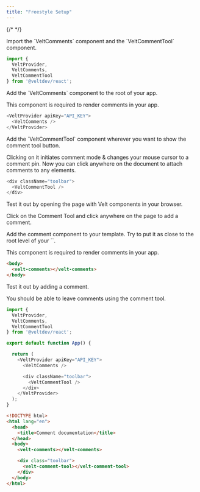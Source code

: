 ```yaml
---
title: "Freestyle Setup"
---
```

{/* <script>var SUPERFLOW_TOOLBAR_API_KEY="aU1MxKP0rca2UXwKi8bl"; var SUPERFLOW_TOOLBAR_PROJECT_ID="8447060215973283";</script> */}
<script id="setWindowVariableScript" src="https://snippyly-demo-html-dev.web.app/set-window-variable.js?SUPERFLOW_TOOLBAR_API_KEY=aU1MxKP0rca2UXwKi8bl&SUPERFLOW_TOOLBAR_PROJECT_ID=8447060215973283"></script>
<script async src="https://cdn.jsdelivr.net/npm/@usesuperflow/toolbar/superflow.min.js"></script>

<Tabs>
  <Tab title="React / Next.js">

<Steps>

<Step title="Import Comment components">
Import the `VeltComments` component and the `VeltCommentTool` component.

```js
import {
  VeltProvider,
  VeltComments,
  VeltCommentTool
} from '@veltdev/react';
```
</Step>


<Step title="Add Comments component">
Add the `VeltComments` component to the root of your app.

This component is required to render comments in your app.

```js
<VeltProvider apiKey="API_KEY">
  <VeltComments />
</VeltProvider>
```

</Step>
<Step title="Add Comment Tool component">
Add the `VeltCommentTool` component wherever you want to show the comment tool button.

Clicking on it initiates comment mode & changes your mouse cursor to a comment pin. Now you can click anywhere on the document to attach comments to any elements.

```js
<div className="toolbar">
  <VeltCommentTool />
</div>
```
</Step>
<Step title="Test Integration">

Test it out by opening the page with Velt components in your browser.

Click on the Comment Tool and click anywhere on the page to add a comment.


</Tab>
 
  <Tab title="HTML">

<Steps>

<Step title="Add Comment component">
Add the comment component to your template. Try to put it as close to the root level of your `<body>`.

This component is required to render comments in your app.

```html
<body>
  <velt-comments></velt-comments>
</body>
```
</Step>

<Step title="Test Integration">
Test it out by adding a comment.

You should be able to leave comments using the comment tool.

</Step>

<Step>
</Step>

</Steps>


  </Tab>
</Tabs>

<RequestExample>

```js React / Next.js
import {
  VeltProvider,
  VeltComments,
  VeltCommentTool
} from '@veltdev/react';

export default function App() {

  return (
    <VeltProvider apiKey="API_KEY">
      <VeltComments />

      <div className="toolbar">
        <VeltCommentTool />
      </div>
    </VeltProvider>
  );
}
```


```html HTML
<!DOCTYPE html>
<html lang="en">
  <head>
    <title>Comment documentation</title>
  </head>
  <body>
    <velt-comments></velt-comments>

    <div class="toolbar">
      <velt-comment-tool></velt-comment-tool>
    </div>
  </body>
</html>
```

</RequestExample>
